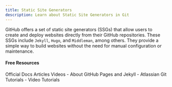 ```yaml
---
title: Static Site Generators
description: Learn about Static Site Generators in Git
---
```

GitHub offers a set of static site generators (SSGs) that allow users to create and deploy websites directly from their GitHub repositories. These SSGs include `Jekyll`, `Hugo`, and `Middleman`, among others. They provide a simple way to build websites without the need for manual configuration or maintenance.

#### Free Resources

<Tabs defaultValue="official">
<TabsList>
<TabsTrigger value="official">Official Docs</TabsTrigger>
<TabsTrigger value="article">Articles</TabsTrigger>
<TabsTrigger value="video">Videos</TabsTrigger>
</TabsList>

<TabsContent value="official">
<Note type="note" title="official">
- <Link href="https://docs.github.com/en/pages/setting-up-a-github-pages-site-with-jekyll/about-github-pages-and-jekyll">About GitHub Pages and Jekyll</Link>
</Note>
</TabsContent>
<TabsContent value="article">
<Note type="note" title="article">
- <Link href="https://www.atlassian.com/git/tutorials">Atlassian Git Tutorials</Link>
</Note>
</TabsContent>
<TabsContent value="video">
<Note type="note" title="video">
- <Link href="https://www.youtube.com/results?search_query=git+static-site-generators+tutorial">Video Tutorials</Link>
</Note>
</TabsContent>
</Tabs>

